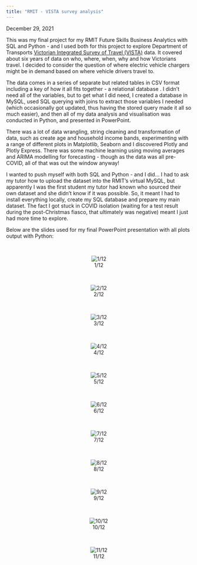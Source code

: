 ```yaml
---
title: "RMIT - VISTA survey analysis"
---
```



December 29, 2021

This was my final project for my RMIT Future Skills Business Analytics with SQL and Python - and I used both for this project to explore Department of Transports [Victorian Integrated Survey of Travel (VISTA)](https://dtp.vic.gov.au/about/data-and-research/vista){target="blank} data. It covered about six years of data on who, where, when, why and how Victorians travel. I decided to consider the question of where electric vehicle chargers might be in demand based on where vehicle drivers travel to. 

The data comes in a series of separate but related tables in CSV format including a key of how it all fits together - a relational database . I didn't need all of the variables, but to get what I did need, I created a database in MySQL, used SQL querying with joins to extract those variables I needed (which occasionally got updated, thus having the stored query made it all so much easier), and then all of my data analysis and visualisation was conducted in Python, and presented in PowerPoint.

There was a lot of data wrangling, string cleaning and transformation of data, such as create age and household income bands, experimenting with a range of different plots in Matplotlib, Seaborn and I discovered Plotly and Plotly Express. There was some machine learning using moving averages and ARIMA modelling for forecasting - though as the data was all pre-COVID, all of that was out the window anyway!

I wanted to push myself with both SQL and Python - and I did... I had to ask my tutor how to upload the dataset into the RMIT's virtual MySQL, but apparently I was the first student my tutor had known who sourced their own dataset and she didn't know if it was possible. So, it meant I had to install everything locally, create my SQL database and prepare my main dataset. The fact I got stuck in COVID isolation (waiting for a test result during the post-Christmas fiasco, that ultimately was negative) meant I just had more time to explore. 


Below are the slides used for my final PowerPoint presentation with all plots output with Python:

<br>

<center>


![1/12](images/vista_analysis_01.jpeg)

<br>

![2/12](images/vista_analysis_02.jpeg)

<br>

![3/12](images/vista_analysis_03.jpeg)

<br>

![4/12](images/vista_analysis_04.jpeg)

<br>

![5/12](images/vista_analysis_05.jpeg)

<br>

![6/12](images/vista_analysis_06.jpeg)

<br>

![7/12](images/vista_analysis_07.jpeg)

<br>

![8/12](images/vista_analysis_08.jpeg)

<br>

![9/12](images/vista_analysis_09.jpeg)

<br>

![10/12](images/vista_analysis_10.jpeg)

<br>

![11/12](images/vista_analysis_11.jpeg)


<br>


</center>

